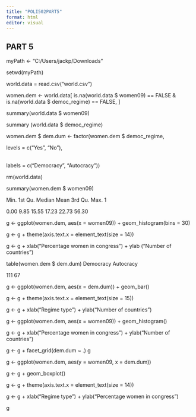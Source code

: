 ---
title: "POLI502PART5"
format: html
editor: visual
---

## PART 5

myPath \<- "C:/Users/jackp/Downloads"

setwd(myPath)

world.data = read.csv("world.csv")

women.dem \<- world.data\[ is.na(world.data \$ women09) == FALSE & is.na(world.data \$ democ_regime) == FALSE, \]

summary(world.data \$ women09)

summary (world.data \$ democ_regime)

women.dem \$ dem.dum \<- factor(women.dem \$ democ_regime,

levels = c("Yes", "No"),

\
labels = c("Democracy", "Autocracy"))

rm(world.data)

summary(women.dem \$ women09)

Min. 1st Qu. Median Mean 3rd Qu. Max. 1

0.00 9.85 15.55 17.23 22.73 56.30

g \<- ggplot(women.dem, aes(x = women09)) + geom_histogram(bins = 30)

g \<- g + theme(axis.text.x = element_text(size = 14))

g \<- g + xlab("Percentage women in congress") + ylab ("Number of countries")

table(women.dem \$ dem.dum) Democracy Autocracy

111 67

g \<- ggplot(women.dem, aes(x = dem.dum)) + geom_bar()

g \<- g + theme(axis.text.x = element_text(size = 15))

g \<- g + xlab("Regime type") + ylab("Number of countries")

g \<- ggplot(women.dem, aes(x = women09)) + geom_histogram()

g \<- g + xlab("Percentage women in congress") + ylab("Number of countries")

g \<- g + facet_grid(dem.dum \~ .) g

g \<- ggplot(women.dem, aes(y = women09, x = dem.dum))

g \<- g + geom_boxplot()

g \<- g + theme(axis.text.x = element_text(size = 14))

g \<- g + xlab("Regime type") + ylab("Percentage women in congress")

g
